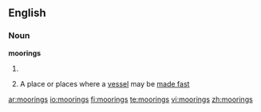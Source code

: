 ==English==

===Noun===
'''moorings'''

# {{plural of|[[mooring]]}}
#{{nautical}} A place or places where a [[vessel]] may be [[made fast]]

[[ar:moorings]]
[[io:moorings]]
[[fi:moorings]]
[[te:moorings]]
[[vi:moorings]]
[[zh:moorings]]